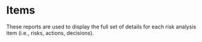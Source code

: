 # Items {-}
These reports are used to display the full set of details for each risk analysis item (i.e., risks, actions, decisions).  


